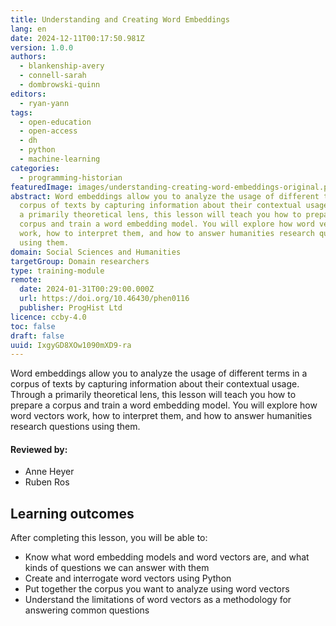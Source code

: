 ```yaml
---
title: Understanding and Creating Word Embeddings
lang: en
date: 2024-12-11T00:17:50.981Z
version: 1.0.0
authors:
  - blankenship-avery
  - connell-sarah
  - dombrowski-quinn
editors:
  - ryan-yann
tags:
  - open-education
  - open-access
  - dh
  - python
  - machine-learning
categories:
  - programming-historian
featuredImage: images/understanding-creating-word-embeddings-original.png
abstract: Word embeddings allow you to analyze the usage of different terms in a
  corpus of texts by capturing information about their contextual usage. Through
  a primarily theoretical lens, this lesson will teach you how to prepare a
  corpus and train a word embedding model. You will explore how word vectors
  work, how to interpret them, and how to answer humanities research questions
  using them.
domain: Social Sciences and Humanities
targetGroup: Domain researchers
type: training-module
remote:
  date: 2024-01-31T00:29:00.000Z
  url: https://doi.org/10.46430/phen0116
  publisher: ProgHist Ltd
licence: ccby-4.0
toc: false
draft: false
uuid: IxgyGD8XOw1090mXD9-ra
---
```

Word embeddings allow you to analyze the usage of different terms in a corpus of texts by capturing information about their contextual usage. Through a primarily theoretical lens, this lesson will teach you how to prepare a corpus and train a word embedding model. You will explore how word vectors work, how to interpret them, and how to answer humanities research questions using them.

#### Reviewed by:    
- Anne Heyer   
- Ruben Ros   


## Learning outcomes

After completing this lesson, you will be able to:

- Know what word embedding models and word vectors are, and what kinds of questions we can answer with them
- Create and interrogate word vectors using Python
- Put together the corpus you want to analyze using word vectors
- Understand the limitations of word vectors as a methodology for answering common questions

<ExternalResource title="Interested in learning more?" subtitle="Check out this lesson on Programming Historian's website" url="https://doi.org/10.46430/phen0116" />

